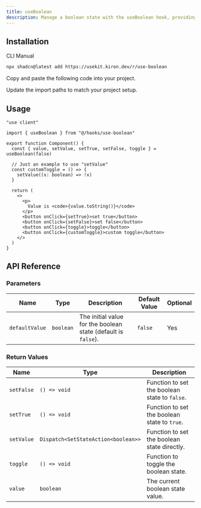 ```yaml
---
title: useBoolean
description: Manage a boolean state with the useBoolean hook, providing methods to set it to true, false, or toggle between them.
---
```


## Installation

<Tabs defaultValue="cli">

<TabsList>
  <TabsTrigger value="cli">CLI</TabsTrigger>
  <TabsTrigger value="manual">Manual</TabsTrigger>
</TabsList>

<TabsContent value="cli">

```bash
npx shadcn@latest add https://usekit.kiron.dev/r/use-boolean
```

</TabsContent>

<TabsContent value="manual">

<Steps>

<Step>Copy and paste the following code into your project.</Step>

<ComponentSource name="use-boolean" />

<Step>Update the import paths to match your project setup.</Step>

</Steps>

</TabsContent>

</Tabs>

## Usage

```tsx {3, 6}
"use client"

import { useBoolean } from "@/hooks/use-boolean"

export function Component() {
  const { value, setValue, setTrue, setFalse, toggle } = useBoolean(false)

  // Just an example to use "setValue"
  const customToggle = () => {
    setValue((x: boolean) => !x)
  }

  return (
    <>
      <p>
        Value is <code>{value.toString()}</code>
      </p>
      <button onClick={setTrue}>set true</button>
      <button onClick={setFalse}>set false</button>
      <button onClick={toggle}>toggle</button>
      <button onClick={customToggle}>custom toggle</button>
    </>
  )
}
```

## API Reference

### Parameters

| Name           | Type      | Description                                                   | Default Value | Optional |
| -------------- | --------- | ------------------------------------------------------------- | ------------- | -------- |
| `defaultValue` | `boolean` | The initial value for the boolean state (default is `false`). | `false`       | Yes      |

### Return Values

| Name       | Type                                | Description                                   |
| ---------- | ----------------------------------- | --------------------------------------------- |
| `setFalse` | `() => void`                        | Function to set the boolean state to `false`. |
| `setTrue`  | `() => void`                        | Function to set the boolean state to `true`.  |
| `setValue` | `Dispatch<SetStateAction<boolean>>` | Function to set the boolean state directly.   |
| `toggle`   | `() => void`                        | Function to toggle the boolean state.         |
| `value`    | `boolean`                           | The current boolean state value.              |
